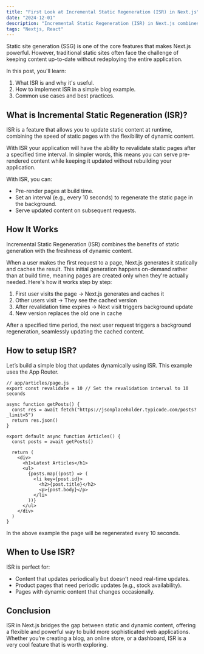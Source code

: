 ```yaml
---
title: "First Look at Incremental Static Regeneration (ISR) in Next.js"
date: "2024-12-01"
description: "Incremental Static Regeneration (ISR) in Next.js combines the speed of static pages with the flexibility of dynamic content. This post explores how ISR works, why it's useful, and how to implement it in a simple blog."
tags: "Nextjs, React"
---
```


Static site generation (SSG) is one of the core features that makes Next.js powerful. However, traditional static sites often face the challenge of keeping content up-to-date without redeploying the entire application.

In this post, you'll learn:

1. What ISR is and why it's useful.
2. How to implement ISR in a simple blog example.
3. Common use cases and best practices.

## What is Incremental Static Regeneration (ISR)?

ISR is a feature that allows you to update static content at runtime, combining the speed of static pages with the flexibility of dynamic content.

With ISR your application will have the ability to revalidate static pages after a specified time interval. In simpler words, this means you can serve pre-rendered content while keeping it updated without rebuilding your application.

With ISR, you can:

- Pre-render pages at build time.
- Set an interval (e.g., every 10 seconds) to regenerate the static page in the background.
- Serve updated content on subsequent requests.

## How It Works

Incremental Static Regeneration (ISR) combines the benefits of static generation with the freshness of dynamic content.

When a user makes the first request to a page, Next.js generates it statically and caches the result. This initial generation happens on-demand rather than at build time, meaning pages are created only when they're actually needed.
Here's how it works step by step:

1. First user visits the page → Next.js generates and caches it
2. Other users visit → They see the cached version
3. After revalidation time expires → Next visit triggers background update
4. New version replaces the old one in cache

After a specified time period, the next user request triggers a background regeneration, seamlessly updating the cached content.

## How to setup ISR?

Let’s build a simple blog that updates dynamically using ISR. This example uses the App Router.

```react
// app/articles/page.js
export const revalidate = 10 // Set the revalidation interval to 10 seconds

async function getPosts() {
  const res = await fetch("https://jsonplaceholder.typicode.com/posts?_limit=5")
  return res.json()
}

export default async function Articles() {
  const posts = await getPosts()

  return (
    <div>
      <h1>Latest Articles</h1>
      <ul>
        {posts.map((post) => (
          <li key={post.id}>
            <h2>{post.title}</h2>
            <p>{post.body}</p>
          </li>
        ))}
      </ul>
    </div>
  )
}

```

In the above example the page will be regenerated every 10 seconds.

## When to Use ISR?

ISR is perfect for:

- Content that updates periodically but doesn’t need real-time updates.
- Product pages that need periodic updates (e.g., stock availability).
- Pages with dynamic content that changes occasionally.

## Conclusion

ISR in Next.js bridges the gap between static and dynamic content, offering a flexible and powerful way to build more sophisticated web applications. Whether you’re creating a blog, an online store, or a dashboard, ISR is a very cool feature that is worth exploring.

